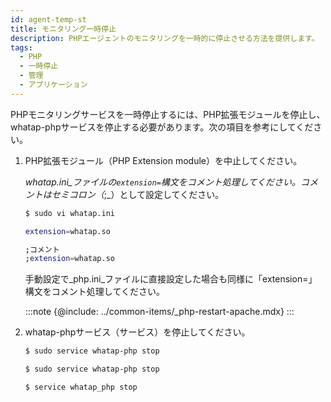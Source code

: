 ```yaml
---
id: agent-temp-st
title: モニタリング一時停止
description: PHPエージェントのモニタリングを一時的に停止させる方法を提供します。
tags:
  - PHP
  - 一時停止
  - 管理
  - アプリケーション
---
```



PHPモニタリングサービスを一時停止するには、PHP拡張モジュールを停止し、whatap-phpサービスを停止する必要があります。次の項目を参考にしてください。

1.  PHP拡張モジュール（PHP Extension module）を中止してください。 

    _whatap.ini_ファイルの`extension=`構文をコメント処理してください。コメントはセミコロン（_;_）として設定してください。

    <!--
    :::note
    주석은 세미콜론(;)으로 설정하세요.
    ::: -->

    ```bash
    $ sudo vi whatap.ini

    extension=whatap.so

    ;コメント
    ;extension=whatap.so
    ```

    手動設定で_php.ini_ファイルに直接設定した場合も同様に「extension=」構文をコメント処理してください。 

    :::note
    {@include: ../common-items/_php-restart-apache.mdx} 
    :::

2.  whatap-phpサービス（サービス）を停止してください。

    <Tabs>
    <TabItem value="rdct" label="Redhat/CentOS" default>

    ```bash
    $ sudo service whatap-php stop
    ```

    </TabItem>
    <TabItem value="dbub" label="Debian/Ubuntu">

    ```bash
    $ sudo service whatap-php stop
    ```

    </TabItem>
    <TabItem value="frbsd" label="FreeBSD">

    ```bash
    $ service whatap_php stop
    ```

    </TabItem>
    </Tabs>

<!--
**Redhat/CentOS**

```bash
$ sudo service whatap-php stop
```

**Debian/Ubuntu**

```bash
$ sudo service whatap-php stop
```

**FreeBSD**

```bash
$ service whatap_php stop
```
-->
